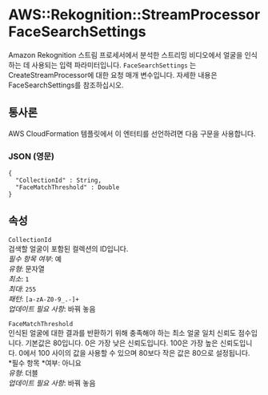# AWS::Rekognition::StreamProcessor FaceSearchSettings

Amazon Rekognition 스트림 프로세서에서 분석한 스트리밍 비디오에서 얼굴을 인식하는 데 사용되는 입력 파라미터입니다. `FaceSearchSettings` 는 CreateStreamProcessor에 대한 요청 매개 변수입니다. 자세한 내용은 FaceSearchSettings를 참조하십시오.

## 통사론

AWS CloudFormation 템플릿에서 이 엔터티를 선언하려면 다음 구문을 사용합니다.

### JSON (영문)

```
{
  "CollectionId" : String,
  "FaceMatchThreshold" : Double
}
```

## 속성

`CollectionId`  
검색할 얼굴이 포함된 컬렉션의 ID입니다.  
_필수 항목 여부_: 예  
_유형_: 문자열  
_최소_: `1`  
_최대_: `255`  
_패턴_: `[a-zA-Z0-9_.-]+`  
_업데이트 필요 사항_: 바꿔 놓음

`FaceMatchThreshold`  
인식된 얼굴에 대한 결과를 반환하기 위해 충족해야 하는 최소 얼굴 일치 신뢰도 점수입니다. 기본값은 80입니다. 0은 가장 낮은 신뢰도입니다. 100은 가장 높은 신뢰도입니다. 0에서 100 사이의 값을 사용할 수 있으며 80보다 작은 값은 80으로 설정됩니다.  
*필수 항목 *여부: 아니요  
_유형_: 더블  
_업데이트 필요 사항_: 바꿔 놓음
